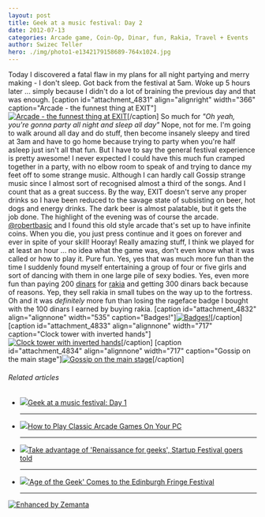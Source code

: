 ```yaml
---
layout: post
title: Geek at a music festival: Day 2
date: 2012-07-13
categories: Arcade game, Coin-Op, Dinar, fun, Rakia, Travel + Events
author: Swizec Teller
hero: ./img/photo1-e1342179158689-764x1024.jpg
---
```


Today I discovered a fatal flaw in my plans for all night partying and merry making - I don't sleep. Got back from the festival at 5am. Woke up 5 hours later ... simply because I didn't do a lot of braining the previous day and that was enough. \[caption id="attachment_4831" align="alignright" width="366" caption="Arcade - the funnest thing at EXIT"][![Arcade - the funnest thing at EXIT](./img/photo1-e1342179158689-764x1024.jpg "Arcade - the funnest thing at EXIT")](http://swizec.com/blog/wp-content/uploads/2012/07/photo1-e1342179158689.jpeg)\[/caption] So much for _"Oh yeah, you're gonna party all night and sleep all day"_ Nope, not for me. I'm going to walk around all day and do stuff, then become insanely sleepy and tired at 3am and have to go home because trying to party when you're half asleep just isn't all that fun. But I have to say the general festival experience is pretty awesome! I never expected I could have this much fun cramped together in a party, with no elbow room to speak of and trying to dance my feet off to some strange music. Although I can hardly call Gossip strange music since I almost sort of recognised almost a third of the songs. And I count that as a great success. By the way, EXIT doesn't serve any proper drinks so I have been reduced to the savage state of subsisting on beer, hot dogs and energy drinks. The dark beer is almost palatable, but it gets the job done. The highlight of the evening was of course the arcade. [@robertbasic](http://twitter.com/robertbasic) and I found this old style arcade that's set up to have infinite coins. When you die, you just press continue and it goes on forever and ever in spite of your skill! Hooray! Really amazing stuff, I think we played for at least an hour ... no idea what the game was, don't even know what it was called or how to play it. Pure fun. Yes, yes that was much more fun than the time I suddenly found myself entertaining a group of four or five girls and sort of dancing with them in one large pile of sexy bodies. Yes, even more fun than paying 200 [dinars](http://en.wikipedia.org/wiki/Dinar "Dinar") for [rakia](http://en.wikipedia.org/wiki/Rakia "Rakia") and getting 300 dinars back because of reasons. Yep, they sell rakia in small tubes on the way up to the fortress. Oh and it was _definitely_ more fun than losing the rageface badge I bought with the 100 dinars I earned by buying rakia. \[caption id="attachment_4832" align="alignnone" width="535" caption="Badges!"][![Badges!](./img/photo-2-e1342179272780-764x1024.jpg "Badges!")](http://swizec.com/blog/wp-content/uploads/2012/07/photo-2.jpeg)\[/caption] \[caption id="attachment_4833" align="alignnone" width="717" caption="Clock tower with inverted hands"][![Clock tower with inverted hands](./img/photo-11-e1342179362322-1024x764.jpg "Clock tower with inverted hands")](http://swizec.com/blog/wp-content/uploads/2012/07/photo-11.jpeg)\[/caption] \[caption id="attachment_4834" align="alignnone" width="717" caption="Gossip on the main stage"][![Gossip on the main stage](./img/photo-3-1024x764.jpg "Gossip on the main stage")](http://swizec.com/blog/wp-content/uploads/2012/07/photo-3.jpeg)\[/caption]

###### Related articles

-   [![](http://i.zemanta.com/100106846_80_80.jpg)](http://swizec.com/blog/geek-at-a-music-festival-day-1/swizec/4825)[Geek at a music festival: Day 1](http://swizec.com/blog/geek-at-a-music-festival-day-1/swizec/4825)

    * * *

-   [![](http://i.zemanta.com/99685103_80_80.jpg)](http://www.howtogeek.com/118622/how-to-play-classic-arcade-games-on-your-pc/)[How to Play Classic Arcade Games On Your PC](http://www.howtogeek.com/118622/how-to-play-classic-arcade-games-on-your-pc/)

    * * *

-   [![](http://i.zemanta.com/100198806_80_80.jpg)](http://business.financialpost.com/2012/07/12/take-advantage-of-renaissance-for-geeks-startup-festival-goers-told/)[Take advantage of 'Renaissance for geeks', Startup Festival goers told](http://business.financialpost.com/2012/07/12/take-advantage-of-renaissance-for-geeks-startup-festival-goers-told/)

    * * *

-   [![](http://i.zemanta.com/95840541_80_80.jpg)](http://geeksyndicate.wordpress.com/2012/06/22/age-of-the-geek-comes-to-the-edinburgh-fringe-festival/)['Age of the Geek' Comes to the Edinburgh Fringe Festival](http://geeksyndicate.wordpress.com/2012/06/22/age-of-the-geek-comes-to-the-edinburgh-fringe-festival/)

    * * *

[![Enhanced by Zemanta](http://img.zemanta.com/zemified_e.png?x-id=a2004f09-c557-4528-9407-34bd177f01f0)](http://www.zemanta.com/?px "Enhanced by Zemanta")
